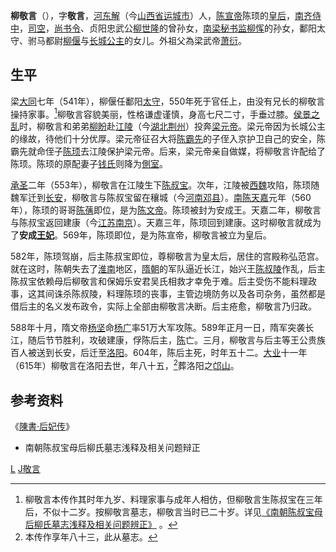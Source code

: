 {{東亞女性歷史人物
|名稱 =柳敬言
|身份 =
|國家 =
|時代 =
|屆數 =
|前任 = 
|繼任 = 
|圖片名稱 =
|圖片大小 =
|圖片說明 =
|姓=
|穆坤= <!--清代八旗满洲人物专用-->
|名=
|姓名=
|字=
|最高職務 =
|封爵 =
|封號 =安成王妃→皇后→皇太后
|位號=
|位階=
|品階=
|御稱號 =<!--日本皇族之稱號-->
|宮號1 =<!--日本皇族之宮號-->
|宮號2 =<!--朝鮮王族之宮號-->
|封地 =
|湯沐邑 =
|神號 =
|尊號 =
|族裔 = 
|信仰 = <!--指的是宗教信仰-->
|旗籍 =<!--清朝旗人專用-->
|氏族 =
|府邸 =
|世系 = 
|初名 =
|乳名 =<!--日本、朝鮮、琉球以外人物用-->
|幼名 =<!--日本人用-->
|兒名 =<!--朝鮮人用-->
|童名 =<!--琉球人用-->
|小字=
|號=
|法號=
|院號=
|其他名號=
|出生日期=中大通三年 531年
|出生地點=
|婚年=
|逝世日期=大业十一年 {{death year and age|615|531}}
|逝世地點=洛阳[[邙山|邙山]]
|諡號=
|墓葬=
|祠廟=
|父親=鄱阳太守[[柳偃|柳偃]]
|嫡母=
|母親=[[长城公主_(南梁)|长城公主]]
|夫=陈宣帝[[陈顼|陈顼]]
|婚姻名份=
|夫之父=
|夫之母=
|夫之嫡母=
|夫之元配=
|夫之正室=
|夫之繼室=
|夫之平妻=
|夫之側室=
|兄弟=弟[[柳盼|柳盼]]
|姊妹=
|嫡兄弟=
|嫡姊妹=
|庶兄弟=
|庶姊妹=
|同胞兄弟=
|同胞姊妹=
|異母兄弟=
|異母姊妹=
|異父兄弟=
|異父姊妹=
|繼兄弟=
|繼姊妹=
|子=陈后主[[陈后主|陈叔宝]]
|女=
|養子=
|養女=
|繼子=
|繼女=
|其他親屬 =曾祖父：贞阳忠武公[[柳世隆|柳世隆]]<br>祖父：[[柳恽|柳恽]]<br>外祖父：梁武帝[[萧衍|萧衍]]<br>舅：梁元帝[[萧绎|萧绎]]
|經歷 = 
|著作 =
|注釋=}}

'''柳敬言'''（{{bd|531年||615年|3月20日|catIdx=L}}），字'''敬言'''，[[河東郡_(中國)|河东]][[解县|解]]（今[[山西省|山西省]][[运城市|运城市]]）人，[[陈宣帝|陈宣帝]]陈顼的[[皇后|皇后]]，[[南齐|南齐]][[侍中|侍中]]，[[司空|司空]]，[[尚书令|尚书令]]、贞阳忠武公[[柳世隆|柳世隆]]的曾孙女，[[南梁|南梁]][[秘书监|秘书监]][[柳恽|柳恽]]的孙女，鄱阳太守、驸马都尉[[柳偃|柳偃]]与[[长城公主_(梁武帝)|长城公主]]的女儿。外祖父為梁武帝[[萧衍|萧衍]]。

==生平==
梁[[大同_(南梁)|大同]]七年（541年），柳偃任鄱阳[[太守|太守]]，550年死于官任上，由没有兄长的柳敬言操持家事。<ref>柳敬言本传作其时年九岁、料理家事与成年人相仿，但柳敬言生陈叔宝在三年后，不似十二岁。按柳敬言墓志，柳敬言当时已二十岁。详见[https://www.doc88.com/p-4733401658879.html 《南朝陈叔宝母后柳氏墓志浅释及相关问题辨正》] {{Wayback|url=https://www.doc88.com/p-4733401658879.html |date=20200729212203 }}。</ref>柳敬言容貌美丽，性格谦虚谨慎，身高七尺二寸，手垂过膝。[[侯景之乱|侯景之乱]]时，柳敬言和弟弟[[柳盼|柳盼]]赴[[江陵|江陵]]（今[[湖北|湖北]][[荆州|荆州]]）投奔[[梁元帝|梁元帝]]。梁元帝因为长城公主的缘故，待他们十分优厚。梁元帝征召大将[[陈霸先|陈霸先]]的子侄入京护卫自己的安全，陈霸先就命侄子[[陈顼|陈顼]]去江陵保护梁元帝。后来，梁元帝亲自做媒，将柳敬言许配给了陈顼。陈顼的原配妻子[[錢貴妃_(南朝陳宣帝)|钱氏]]则降为[[側室|側室]]。

[[承圣|承圣]]二年（553年），柳敬言在江陵生下[[陈后主|陈叔宝]]。次年，江陵被[[西魏|西魏]]攻陷，陈顼随魏军迁到[[长安|长安]]，柳敬言与陈叔宝留在穰城（今[[河南|河南]][[邓县|邓县]]）。[[南陈|南陈]][[天嘉|天嘉]]元年（560年），陈顼的哥哥[[陈蒨|陈蒨]]即位，是为[[陈文帝|陈文帝]]。陈顼被封为安成王。天嘉二年，柳敬言与陈叔宝返回建康（今[[江苏|江苏]][[南京|南京]]）。天嘉三年，陈顼回到建康。这时柳敬言就成为了'''安成[[王妃|王妃]]'''。569年，陈顼即位，是为陈宣帝，柳敬言被立为皇后。

582年，陈顼驾崩，后主陈叔宝即位，尊柳敬言为皇太后，居住的宫殿称弘范宫。就在这时，陈朝失去了[[淮南|淮南]]地区，[[隋朝|隋朝]]的军队逼近长江，始兴王[[陈叔陵|陈叔陵]]作乱，后主陈叔宝依赖母后柳敬言和保姆乐安君吴氏相救才幸免于难。后主受伤不能料理政事，这其间诛杀陈叔陵，料理陈顼的丧事，主管边境防务以及各司杂务，虽然都是借后主的名义发布政令，实际上全部由柳敬言决断。后主疮愈，柳敬言乃归政。

588年十月，隋文帝[[杨坚|杨坚]]命[[杨广|杨广]]率51万大军攻陈。589年正月一日，隋军突袭长江，随后节节胜利，攻破建康，俘陈后主，[[陳_(南朝)|陈]]亡。三月，柳敬言与后主等王公贵族百人被送到长安，后迁至[[洛阳|洛阳]]。604年，陈后主死，时年五十二。[[大业_(年号)|大业]]十一年（615年）柳敬言在洛阳去世，年八十五，<ref>本传作享年八十三，此从墓志。</ref>葬洛阳之[[邙山|邙山]]。

== 参考资料 ==
{{reflist}}
《[[s:陈书/卷7|陳書·后妃传]]》
*南朝陈叔宝母后柳氏墓志浅释及相关问题辩正

{{start box}}
{{s-before|[[王皇后_(陈废帝)|废帝王皇后]]}}
{{s-title|[[:category:南朝陈皇后|南朝陈皇后]]|569年－582年}}
{{s-after|[[沈婺華|沈婺華]]}}
{{end box}}

{{南朝皇后}}

[[Category:南朝陈皇后|L]]
[[Category:河東柳氏|J敬言]]